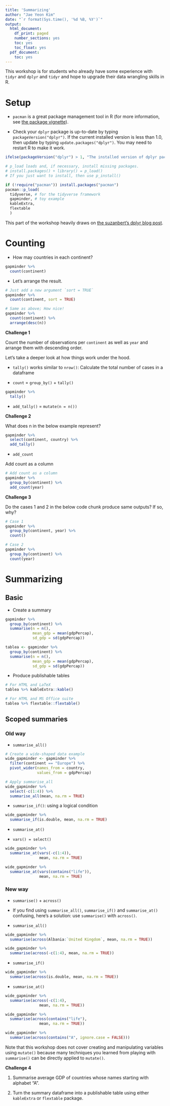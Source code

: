 ```yaml
---
title: 'Summarizing'
author: "Jae Yeon Kim"
date: "`r format(Sys.time(), '%d %B, %Y')`"
output:
  html_document:
    df_print: paged
    number_sections: yes
    toc: yes
    toc_float: yes
  pdf_document:
    toc: yes
---
```


This workshop is for students who already have some experience with `tidyr` and `dplyr` and `tidyr` and hope to upgrade their data wrangling skills in R.

# Setup

- `pacman` is a great package management tool in R (for more information, see [the package vignette](http://trinker.github.io/pacman/vignettes/Introduction_to_pacman.html)).

- Check your `dplyr` package is up-to-date by typing `packageVersion("dplyr")`. If the current installed version is less than 1.0, then update by typing `update.packages("dplyr")`. You may need to restart R to make it work.

```r

ifelse(packageVersion("dplyr") > 1, "The installed version of dplyr package is greater than or equal to 1.0.0", update.packages("dplyr"))

```

```r

# p_load loads and, if necessary, install missing packages. 
# install.packages() + library() = p_load()
# If you just want to install, then use p_install()

if (!require("pacman")) install.packages("pacman")
pacman::p_load(
  tidyverse, # for the tidyverse framework
  gapminder, # toy example 
  kableExtra, 
  flextable 
  )

```

This part of the workshop heavily draws on [the suzanbert's dplyr blog post](https://suzan.rbind.io/2018/04/dplyr-tutorial-4/).

# Counting 

- How may countries in each continent?

```r

gapminder %>%
  count(continent)

```

- Let's arrange the result. 

```r

# Just add a new argument `sort = TRUE`
gapminder %>%
  count(continent, sort = TRUE)

# Same as above; How nice!
gapminder %>%
  count(continent) %>%
  arrange(desc(n))

```

**Challenge 1**

Count the number of observations per `continent` as well as `year` and arrange them with descending order. 

Let's take a deeper look at how things work under the hood.

- `tally()` works similar to `nrow()`: Calculate the total number of cases in a dataframe 

- `count` = `group_by()` + `tally()`

```r

gapminder %>%
  tally()

```

- `add_tally()` = `mutate(n = n())`

**Challenge 2** 

What does n in the below example represent? 

```r

gapminder %>%
  select(continent, country) %>%
  add_tally()

```

- `add_count`

Add count as a column 

```r

# Add count as a column
gapminder %>%
  group_by(continent) %>%
  add_count(year)

```

**Challenge 3**

Do the cases 1 and 2 in the below code chunk produce same outputs? If so, why?

```r

# Case 1
gapminder %>%
  group_by(continent, year) %>%
  count()

# Case 2
gapminder %>%
  group_by(continent) %>%
  count(year)

```

# Summarizing 

## Basic 

- Create a summary 

```r

gapminder %>%
  group_by(continent) %>%
  summarise(n = n(), 
            mean_gdp = mean(gdpPercap),
            sd_gdp = sd(gdpPercap))

tablea <- gapminder %>%
  group_by(continent) %>%
  summarise(n = n(), 
            mean_gdp = mean(gdpPercap),
            sd_gdp = sd(gdpPercap))

```
- Produce publishable tables 

```r

# For HTML and LaTeX
tablea %>% kableExtra::kable()

# For HTML and MS Office suite 
tablea %>% flextable::flextable()

```

## Scoped summaries

### Old way 

- `summarise_all()`

```r

# Create a wide-shaped data example 
wide_gapminder <- gapminder %>%
  filter(continent == "Europe") %>%
  pivot_wider(names_from = country, 
              values_from = gdpPercap)

# Apply summarise_all 
wide_gapminder %>%
  select(-c(1:4)) %>%
  summarise_all(mean, na.rm = TRUE)

```

- `summarise_if()`: using a logical condition 

```r

wide_gapminder %>%
  summarise_if(is.double, mean, na.rm = TRUE)

```
- `summarise_at()`

- `vars() = select()`

```r

wide_gapminder %>%
  summarise_at(vars(-c(1:4)), 
               mean, na.rm = TRUE)

wide_gapminder %>%
  summarise_at(vars(contains("life")), 
               mean, na.rm = TRUE)

```
### New way 

- `summarise()` + `across()`

- If you find using `summarise_all()`, `summarise_if()` and `summarise_at()` confusing, here's a solution: use `summarise()` with `across()`.   

- `summarise_all()`

```r

wide_gapminder %>%
  summarise(across(Albania:`United Kingdom`, mean, na.rm = TRUE))

wide_gapminder %>%
  summarise(across(-c(1:4), mean, na.rm = TRUE))

```
- `summarise_if()`

```r

wide_gapminder %>%
  summarise(across(is.double, mean, na.rm = TRUE))

```

- `summarise_at()`

```r

wide_gapminder %>%
  summarise(across(-c(1:4), 
               mean, na.rm = TRUE))

wide_gapminder %>%
  summarise(across(contains("life"), 
               mean, na.rm = TRUE))

wide_gapminder %>%
  summarise(across(contains("A", ignore.case = FALSE)))

```
Note that this workshop does not cover creating and manipulating variables using `mutate()` because many techniques you learned from playing with `summarise()` can be directly applied to `mutate()`. 

**Challenge 4**

1. Summarise average GDP of countries whose names starting with alphabet "A".

2. Turn the summary dataframe into a publishable table using either `kableExtra` or `flextable` package. 
